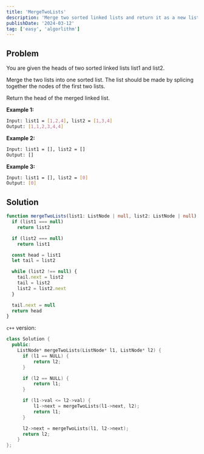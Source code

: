 ```yaml
---
title: 'MergeTwoLists'
description: 'Merge two sorted linked lists and return it as a new list. The new list should be made by splicing together the nodes of the first two lists(合并两个有序链表)'
publishDate: '2024-03-12'
tag: ['easy', 'algorlithm']
---
```


## Problem

You are given the heads of two sorted linked lists list1 and list2.

Merge the two lists into one sorted list. The list should be made by splicing together the nodes of the first two lists.

Return the head of the merged linked list.

**Example 1:**

```bash
Input: list1 = [1,2,4], list2 = [1,3,4]
Output: [1,1,2,3,4,4]
```

**Example 2:**

```bash
Input: list1 = [], list2 = []
Output: []
```

**Example 3:**

```bash
Input: list1 = [], list2 = [0]
Output: [0]
```

## Solution

```ts
function mergeTwoLists(list1: ListNode | null, list2: ListNode | null): ListNode | null {
  if (list1 === null)
    return list2

  if (list2 === null)
    return list1

  const head = list1
  let tail = list2

  while (list2 !== null) {
    tail.next = list2
    tail = list2
    list2 = list2.next
  }

  tail.next = null
  return head
}
```

`c++` version:

```cpp
class Solution {
  public:
    ListNode* mergeTwoLists(ListNode* l1, ListNode* l2) {
      if (l1 == NULL) {
          return l2;
      }

      if (l2 == NULL) {
          return l1;
      }

      if (l1->val <= l2->val) {
          l1->next = mergeTwoLists(l1->next, l2);
          return l1;
      }

      l2->next = mergeTwoLists(l1, l2->next);
      return l2;
    }
};

```
